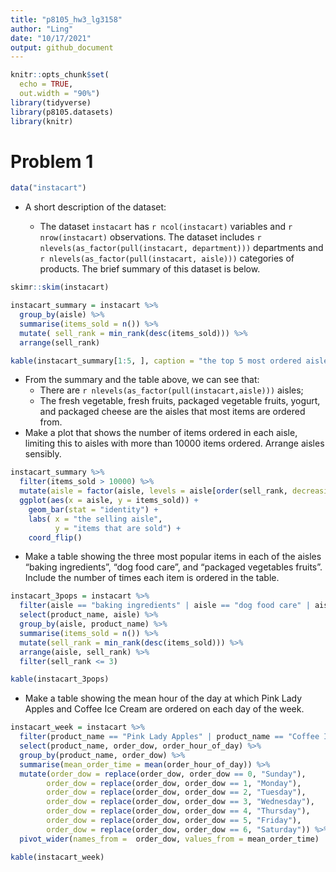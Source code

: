 ```yaml
---
title: "p8105_hw3_lg3158"
author: "Ling"
date: "10/17/2021"
output: github_document
---
```


```r
knitr::opts_chunk$set(
  echo = TRUE,
  out.width = "90%")
library(tidyverse)
library(p8105.datasets)
library(knitr)
```

# Problem 1

```r
data("instacart")
```

- A short description of the dataset:

  - The dataset `instacart` has `r ncol(instacart)` variables and `r nrow(instacart)` observations. The dataset includes `r nlevels(as_factor(pull(instacart, department)))` departments and `r nlevels(as_factor(pull(instacart, aisle)))` categories of products. The brief summary of this dataset is below.

```r
skimr::skim(instacart)
```


```r

instacart_summary = instacart %>%
  group_by(aisle) %>%
  summarise(items_sold = n()) %>%
  mutate( sell_rank = min_rank(desc(items_sold))) %>%
  arrange(sell_rank)

kable(instacart_summary[1:5, ], caption = "the top 5 most ordered aisles")
```

- From the summary and the table above, we can see that:
  - There are `r nlevels(as_factor(pull(instacart,aisle)))` aisles;
  - The fresh vegetable, fresh fruits, packaged vegetable fruits, yogurt, and packaged cheese are the aisles that most items are ordered from.
  
- Make a plot that shows the number of items ordered in each aisle, limiting this to aisles with more than 10000 items ordered. Arrange aisles sensibly.

```r
instacart_summary %>%
  filter(items_sold > 10000) %>%
  mutate(aisle = factor(aisle, levels = aisle[order(sell_rank, decreasing = T)])) %>%
  ggplot(aes(x = aisle, y = items_sold)) +
    geom_bar(stat = "identity") +
    labs( x = "the selling aisle",
          y = "items that are sold") +
    coord_flip()
```

- Make a table showing the three most popular items in each of the aisles “baking ingredients”, “dog food care”, and “packaged vegetables fruits”. Include the number of times each item is ordered in the table.

```r
instacart_3pops = instacart %>%
  filter(aisle == "baking ingredients" | aisle == "dog food care" | aisle ==  "packaged vegetables fruits") %>%
  select(product_name, aisle) %>%
  group_by(aisle, product_name) %>%
  summarise(items_sold = n()) %>%
  mutate(sell_rank = min_rank(desc(items_sold))) %>%
  arrange(aisle, sell_rank) %>%
  filter(sell_rank <= 3)

kable(instacart_3pops)
```

- Make a table showing the mean hour of the day at which Pink Lady Apples and Coffee Ice Cream are ordered on each day of the week.
```r
instacart_week = instacart %>%
  filter(product_name == "Pink Lady Apples" | product_name == "Coffee Ice Cream") %>%
  select(product_name, order_dow, order_hour_of_day) %>%
  group_by(product_name, order_dow) %>%
  summarise(mean_order_time = mean(order_hour_of_day)) %>%
  mutate(order_dow = replace(order_dow, order_dow == 0, "Sunday"),
        order_dow = replace(order_dow, order_dow == 1, "Monday"), 
        order_dow = replace(order_dow, order_dow == 2, "Tuesday"), 
        order_dow = replace(order_dow, order_dow == 3, "Wednesday"),
        order_dow = replace(order_dow, order_dow == 4, "Thursday"),
        order_dow = replace(order_dow, order_dow == 5, "Friday"),
        order_dow = replace(order_dow, order_dow == 6, "Saturday")) %>%
  pivot_wider(names_from =  order_dow, values_from = mean_order_time)

kable(instacart_week)
```

